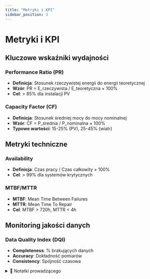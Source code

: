 ```yaml
---
title: "Metryki i KPI"
sidebar_position: 3
---
```


# Metryki i KPI

## Kluczowe wskaźniki wydajności

### Performance Ratio (PR)
- **Definicja**: Stosunek rzeczywistej energii do energii teoretycznej
- **Wzór**: PR = E_rzeczywista / E_teoretyczna × 100%
- **Cel**: > 85% dla instalacji PV

### Capacity Factor (CF)
- **Definicja**: Stosunek średniej mocy do mocy nominalnej
- **Wzór**: CF = P_średnia / P_nominalna × 100%
- **Typowe wartości**: 15-25% (PV), 25-45% (wiatr)

## Metryki techniczne

### Availability
- **Definicja**: Czas pracy / Czas całkowity × 100%
- **Cel**: > 99% dla systemów krytycznych

### MTBF/MTTR
- **MTBF**: Mean Time Between Failures
- **MTTR**: Mean Time To Repair
- **Cel**: MTBF > 720h, MTTR < 4h

## Monitoring jakości danych

### Data Quality Index (DQI)
- **Completeness**: % brakujących danych
- **Accuracy**: Dokładność pomiarów
- **Consistency**: Spójność czasowa

<details>
<summary>📝 Notatki prowadzącego</summary>

**Czas**: 15-20 minut

**Punkty kluczowe**:
- Różnica między PR a CF
- Praktyczne przykłady obliczeń
- Wpływ warunków środowiskowych

**Ćwiczenie**: Oblicz PR dla farmy 1MW z danymi z jednego dnia.

</details>
